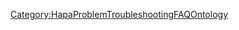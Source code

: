 <includeonly>{{METADATA|Keywords={{{HasKeyword|}}}|HasEntityTitle={{{HasEntityTitle}}}|HasEntityBlurb={{{HasEntityBlurb|}}}|HasEntityType=Troubleshooting}}
</includeonly>
<noinclude>[[Category:HapaProblemTroubleshootingFAQOntology]]</noinclude>
